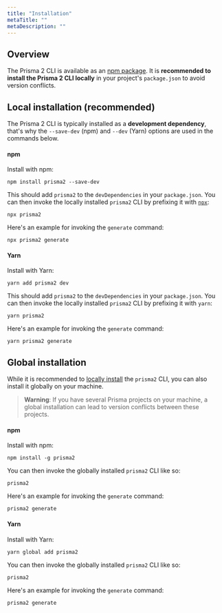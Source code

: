 ```yaml
---
title: "Installation"
metaTitle: ""
metaDescription: ""
---
```


## Overview

The Prisma 2 CLI is available as an [npm package](). It is **recommended to install the Prisma 2 CLI locally** in your project's `package.json` to avoid version conflicts.

## Local installation (recommended)

The Prisma 2 CLI is typically installed as a **development dependency**, that's why the `--save-dev` (npm) and `--dev` (Yarn) options are used in the commands below.

#### npm

Install with npm:

```
npm install prisma2 --save-dev
```

This should add `prisma2` to the `devDependencies` in your `package.json`. You can then invoke the locally installed `prisma2` CLI by prefixing it with [`npx`](https://github.com/npm/npx#readme):

```
npx prisma2
```

Here's an example for invoking the `generate` command:

```
npx prisma2 generate
```

#### Yarn

Install with Yarn:

```
yarn add prisma2 dev
```

This should add `prisma2` to the `devDependencies` in your `package.json`. You can then invoke the locally installed `prisma2` CLI by prefixing it with `yarn`:

```
yarn prisma2
```

Here's an example for invoking the `generate` command:

```
yarn prisma2 generate
```

## Global installation

While it is recommended to [locally install](#local-installation-recommended) the `prisma2` CLI, you can also install it globally on your machine. 

> **Warning**: If you have several Prisma projects on your machine, a global installation can lead to version conflicts between these projects.

#### npm

Install with npm:

```
npm install -g prisma2
```

You can then invoke the globally installed `prisma2` CLI like so:

```
prisma2
```

Here's an example for invoking the `generate` command:

```
prisma2 generate
```


#### Yarn

Install with Yarn:

```
yarn global add prisma2
```

You can then invoke the globally installed `prisma2` CLI like so:

```
prisma2
```

Here's an example for invoking the `generate` command:

```
prisma2 generate
```
